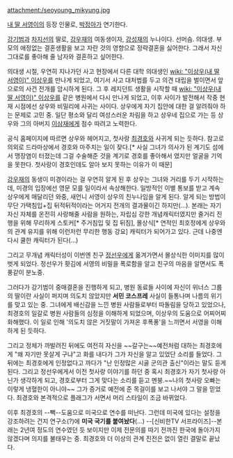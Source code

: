 attachment:/seoyoung_mikyung.jpg

[[내 딸 서영이]]의 등장 인물로, [[박정아]]가 연기한다.

[[강기범]]과 [[차지선]]의 딸로, [[강우재]]의 여동생이자, [[강성재]]의 누나이다. 선머슴. 의대생. 부모의 애정없는 결혼생활을 보고 자란 것의 영향으로 정략결혼을 싫어한다. 그래서 자신 그대로를 좋아해 줄 남자와 결혼하고 싶어한다.
 
의대생 시절, 우연히 지나가던 사고 현장에서 다른 대학 의대생인 [[wiki: "이상우(내 딸 서영이)" 이상우]]를 만나게 되었고, 여기서 사고 대처법를 두고 의견 대립을 벌이면서 앞으로의 사건 전개를 암시하게 된다. 그 후 레지던트 생활을 시작할 때 [[wiki: "이상우(내 딸 서영이)" 이상우]]를 같은 병원에서 다시 만나게 되었고, 이후 사이가 발전해서 작중 현재 시점에선 상우와 비밀리에 사귀는 사이다. 상우에게 자기 집안에 대한 걸 알려줘야 하는 문제로 고민 중. 일단 평소와 달리 여성스러운 차림을 하고 상우네 집으로 가는 등 상우와 그의 아버지 [[이삼재]]에게 점수 따려고 노력한다. 
 
공식 홈페이지에 따르면 상우와 헤어지고, 첫사랑 [[최경호]]와 사귀게 되는 듯하다. 참고로 의외로 드라마상에서 경호와 마주치는 일이 잦다.[* 사실 그녀가 의사가 된 계기도 섬에서 맹장염이 터졌는데 그걸 수술해준 것을 계기로 경호를 좋아해서 였지만 얼굴을 기억을 못한다. 첫사랑이 경호인데도 알아 보지 못하는 이유가 이 때문]
 
[[강우재]]의 동생이 미경이라는 걸 우연히 알게 된 후 상우는 그녀와 거리를 두기 시작하는데, 미경의 입장에선 영문 모를 일이라서 속상해한다. 일방적인 이별 통보를 받고 계속 상우에게 매달리던 와중, 새언니 서영이 상우의 친누나임을 알게 된다. 알게 되는 방법이 무단 가택침입+집 뒤적뒤적이라는 어거지 전개의 결과물이긴 하지만(...). 본래는 자기 자신 자체를 온전히 사랑해줄 사람을 원하는, 자립심 강한 개념캐릭터였지만 줄거리 진행을 위해 무리하게 스토커[* 주거침입 및 집 뒤짐], 몰상식[* 연적인 최호정에게 상우와의 관계 유지를 위해 이런저런 무리한 행동 강요] 캐릭터가 되어가고 있다. 근데 나중엔 다시 쿨한 캐릭터가 된다(...)

그리고 무개념 캐릭터성이 이번엔 친구 [[정선우(내 딸 서영이)|정선우]]에게 옮겨가면서 몰상식한 이미지를 많이 벗게 되었다. 정선우가 홧김에 서영의 비밀을 폭로함을 알고 친구의 마음을 알면서도 폭풍같이 분노중.

그러다가 강기범이 중매결혼을 진행하게 되고, 병원 동료들 사이에 자신이 위너스 그룹의 딸이란 사실이 퍼지며 의도치 않았지만 '''서민 코스프레''' 사실이 들통나며 나름의 위기를 맞고 있는 중. 그녀에게 배신감을 느낀 병원 사람들로부터 따돌림을 당하고 있었으나, 최경호의 일갈로 병원 사람들의 심정을 이해하게 되었으며, 이상우의 도움으로 어찌어찌 화해했다. 이 일로 인해 '의도치 않은 거짓말이 가져온 후폭풍'을 느끼면서 서영을 이해하게 된 듯하다.

그리고 정체가 까발려진 뒤에도 여전히 자신을 ~~갈구는~~예전처럼 대하는 최경호에게 "왜 자기만 못살게 구냐"고 화를 내다가 그가 자신을 알고 있었단 소리를 들었다. 그 뒤에는 최경호에게 인정없다고 까다가 "난 인정많은 시골 군의관 출신"이라는 말도 듣게 된다. 그리고 정선우에게서 이전 첫사랑 이야기를 하던 중 혹시 최경호가 자기 첫사랑 아닌가 생각하게 되고, 경호로부터 그게 맞다는 소리를 듣고 멘붕.~~나의 첫사랑 오빠는 이렇게 냉혈한이 아니야~~ 그가 증거로 예전에 준 목걸이를 보고 나서야 그 말을 믿었다. 최경호와 본격적으로 플래그가 서면서 머리 스타일이 조금 바뀌었다.

이후 최경호의 --빽--도움으로 미국으로 연수를 떠난다. 그런데 미국에 있다는 설정을 강조하려는 건지 연구소(?)에 '''미국 국기를 붙여놨다'''(...) --[신비한TV 서프라이즈]--본래는 2년여 정도의 연수였던 듯 보이지만 이제 전문의를 따기 전까진 한국에 돌아가지 않겠다며 의지를 불태우는 중. 최경호와 더 이상의 관계 진전은 없이 열린 결말로 끝났다.

